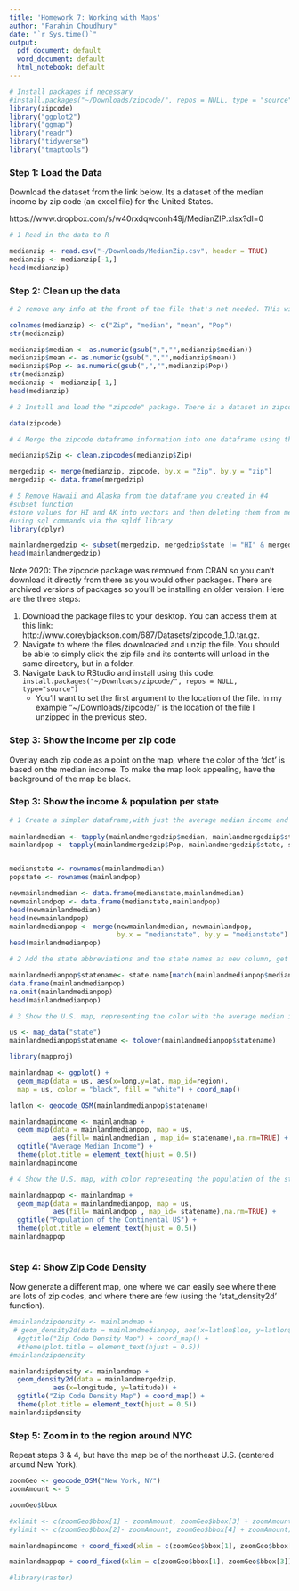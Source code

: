 ```yaml
---
title: 'Homework 7: Working with Maps'
author: "Farahin Choudhury"
date: "`r Sys.time()`"
output:
  pdf_document: default
  word_document: default
  html_notebook: default
---
```


```r
# Install packages if necessary
#install.packages("~/Downloads/zipcode/", repos = NULL, type = "source")
library(zipcode)
library("ggplot2")
library("ggmap")
library("readr")
library("tidyverse")
library("tmaptools")
```


### Step 1: Load the Data
Download the dataset from the link below. Its a dataset of the median income by zip code (an excel file) for the United States.

https://www.dropbox.com/s/w40rxdqwconh49j/MedianZIP.xlsx?dl=0 

```r
# 1 Read in the data to R

medianzip <- read.csv("~/Downloads/MedianZip.csv", header = TRUE)
medianzip <- medianzip[-1,]
head(medianzip)
```

### Step 2: Clean up the data
```r
# 2 remove any info at the front of the file that's not needed. THis will require you to explore the data FYI. You'll need to remove the commas for numbers and conver to numeric (function hints: gsub() and as.numeric() ). Change column names to "zip", "Median","Mean", and "Population"

colnames(medianzip) <- c("Zip", "median", "mean", "Pop")
str(medianzip)

medianzip$median <- as.numeric(gsub(",","",medianzip$median))
medianzip$mean <- as.numeric(gsub(",","",medianzip$mean))
medianzip$Pop <- as.numeric(gsub(",","",medianzip$Pop))
str(medianzip)
medianzip <- medianzip[-1,]
head(medianzip)

# 3 Install and load the "zipcode" package. There is a dataset in zipcode that contains the following information: "zip","city","state","latitude","longitude". See NOTE below

data(zipcode)

# 4 Merge the zipcode dataframe information into one dataframe using the merge() function. FYI you'll need to clean the zipcodes in in the original data by running clean.zipcodes(zips). clean.zipcodes is a function in the zipcode package.

medianzip$Zip <- clean.zipcodes(medianzip$Zip)

mergedzip <- merge(medianzip, zipcode, by.x = "Zip", by.y = "zip")
mergedzip <- data.frame(mergedzip)

# 5 Remove Hawaii and Alaska from the dataframe you created in #4
#subset function 
#store values for HI and AK into vectors and then deleting them from mergedzip
#using sql commands via the sqldf library 
library(dplyr)

mainlandmergedzip <- subset(mergedzip, mergedzip$state != "HI" & mergedzip$state != "AK")
head(mainlandmergedzip)

```


Note 2020: The zipcode package was removed from CRAN so you can’t download it directly from there as you would other packages. There are archived versions of packages so you’ll be installing an older version. Here are the three steps:   

1. Download the package files to your desktop. You can access them at this link: http://www.coreybjackson.com/687/Datasets/zipcode_1.0.tar.gz.   
2. Navigate to where the files downloaded and unzip the file. You should be able to simply click the zip file and its contents will unload in the same directory, but in a folder.   
3. Navigate back to RStudio and install using this code: `install.packages("~/Downloads/zipcode/", repos = NULL, type="source")`
    + You’ll want to set the first argument to the location of the file. In my example "~/Downloads/zipcode/" is the location of the file I unzipped in the previous step.


### Step 3: Show the income per zip code
Overlay each zip code as a point on the map, where the color of the ‘dot’ is based on the median income. To make the map look appealing, have the background of the map be black.


### Step 3: Show the income & population per state
```r
# 1 Create a simpler dataframe,with just the average median income and the population for each state (hint: create these seperately using tapply() and then combine them using merge() )
  
mainlandmedian <- tapply(mainlandmergedzip$median, mainlandmergedzip$state, mean, na.rm = TRUE)
mainlandpop <- tapply(mainlandmergedzip$Pop, mainlandmergedzip$state, sum)


medianstate <- rownames(mainlandmedian)
popstate <- rownames(mainlandpop)

newmainlandmedian <- data.frame(medianstate,mainlandmedian)
newmainlandpop <- data.frame(medianstate,mainlandpop)
head(newmainlandmedian)
head(newmainlandpop)
mainlandmedianpop <- merge(newmainlandmedian, newmainlandpop, 
                           by.x = "medianstate", by.y = "medianstate")
head(mainlandmedianpop)

# 2 Add the state abbreviations and the state names as new column, get the state name (not just the abbreviations) and make sure the state names are all lower case. You can get statenames by using calling View(state.name) its a base dataset in R

mainlandmedianpop$statename<- state.name[match(mainlandmedianpop$medianstate, state.abb)]
data.frame(mainlandmedianpop)
na.omit(mainlandmedianpop)
head(mainlandmedianpop)

# 3 Show the U.S. map, representing the color with the average median income of that state

us <- map_data("state")
mainlandmedianpop$statename <- tolower(mainlandmedianpop$statename)

library(mapproj)

mainlandmap <- ggplot() + 
  geom_map(data = us, aes(x=long,y=lat, map_id=region), 
  map = us, color = "black", fill = "white") + coord_map()

latlon <- geocode_OSM(mainlandmedianpop$statename)

mainlandmapincome <- mainlandmap + 
  geom_map(data = mainlandmedianpop, map = us, 
           aes(fill= mainlandmedian , map_id= statename),na.rm=TRUE) +
  ggtitle("Average Median Income") +
  theme(plot.title = element_text(hjust = 0.5))
mainlandmapincome

# 4 Show the U.S. map, with color representing the population of the state using the function tolower()

mainlandmappop <- mainlandmap + 
  geom_map(data = mainlandmedianpop, map = us, 
           aes(fill= mainlandpop , map_id= statename),na.rm=TRUE) +
  ggtitle("Population of the Continental US") +
  theme(plot.title = element_text(hjust = 0.5))
mainlandmappop


```

```r
 
```

### Step 4: Show Zip Code Density
Now generate a different map, one where we can easily see where there are lots of zip codes, and where there are few (using the ‘stat_density2d’ function).
```r

#mainlandzipdensity <- mainlandmap +
 # geom_density2d(data = mainlandmedianpop, aes(x=latlon$lon, y=latlon$lat)) +
  #ggtitle("Zip Code Density Map") + coord_map() + 
  #theme(plot.title = element_text(hjust = 0.5))
#mainlandzipdensity

mainlandzipdensity <- mainlandmap + 
  geom_density2d(data = mainlandmergedzip, 
           aes(x=longitude, y=latitude)) +
  ggtitle("Zip Code Density Map") + coord_map() +
  theme(plot.title = element_text(hjust = 0.5))
mainlandzipdensity

```
 
### Step 5: Zoom in to the region around NYC 
Repeat steps 3 & 4, but have the map be of the northeast U.S. (centered around New York).
```r

zoomGeo <- geocode_OSM("New York, NY")
zoomAmount <- 5

zoomGeo$bbox

#xlimit <- c(zoomGeo$bbox[1] - zoomAmount, zoomGeo$bbox[3] + zoomAmount)
#ylimit <- c(zoomGeo$bbox[2]- zoomAmount, zoomGeo$bbox[4] + zoomAmount)

mainlandmapincome + coord_fixed(xlim = c(zoomGeo$bbox[1], zoomGeo$bbox[3]), ylim = c(zoomGeo$bbox[2], zoomGeo$bbox[4]))

mainlandmappop + coord_fixed(xlim = c(zoomGeo$bbox[1], zoomGeo$bbox[3]), ylim = c(zoomGeo$bbox[2], zoomGeo$bbox[4]))

#library(raster)

```


